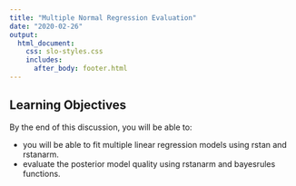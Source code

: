 ```yaml
---
title: "Multiple Normal Regression Evaluation"
date: "2020-02-26"
output: 
  html_document:
    css: slo-styles.css 
    includes:
      after_body: footer.html
---
```


## Learning Objectives

By the end of this discussion, you will be able to:

- you will be able to fit multiple linear regression models using rstan and rstanarm.
- evaluate the posterior model quality using rstanarm and bayesrules functions. 

<br>
<br>
<br>